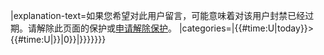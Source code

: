<includeonly>{{pp-meta
|type=full
|small={{{small|}}}
|demospace={{{demospace|}}}
|expiry={{{expiry|}}}
|dispute=no
|icon-text=这个页面被暂时保护以防止被已封禁用户扰乱
|reason={{#if:{{{reason|}}}|{{{reason}}}'''如果您希望编辑此页，您可请一名[[Wikipedia:ADMIN|管理员]]协助或[[Wikipedia:RFPP|申请解除保护]]|为防止此页遭到扰乱或{{tl|封禁申诉}}遭到滥用}}
|explanation-text=如果您希望对此用户留言，可能意味着对该用户封禁已经过期。请解除此页面的保护或[[Wikipedia:RFPP|申请解除保护]]。
|categories={{{categories|{{#ifeq:{{NAMESPACE}}|{{ns:3}}|[[Category:被保護的用戶頁|{{PAGENAME}}]]|[[Category:被保護的用戶頁|{{PAGENAME}}]]}}{{#ifexpr:{{#if:{{{expiry|}}}|{{#time:U|today}}>{{#time:U|{{{expiry}}}}}|0}}|[[Category:保護狀態與保護標誌不符的頁面|{{PAGENAME}}]]}}}}}}}</includeonly><noinclude>{{pp-usertalk|user=Example|demospace=talk|categories=no}}
{{Documentation}}
</noinclude>